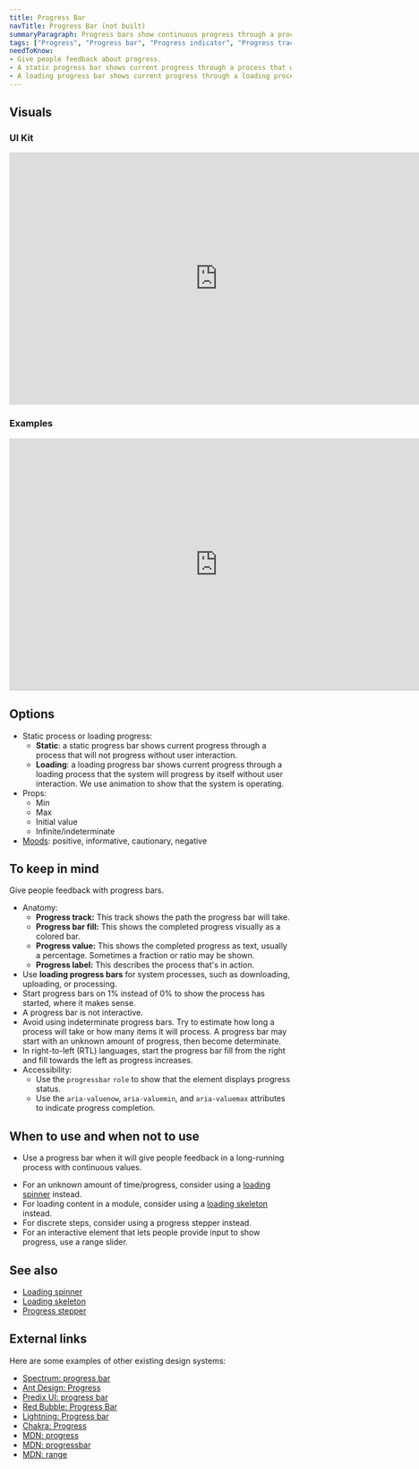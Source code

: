 ```yaml
---
title: Progress Bar
navTitle: Progress Bar (not built)
summaryParagraph: Progress bars show continuous progress through a process, such as a percentage value. They show how much progress is complete and how much remains.
tags: ["Progress", "Progress bar", "Progress indicator", "Progress tracker", "Loading bar", "Loader"]
needToKnow:
- Give people feedback about progress.
- A static progress bar shows current progress through a process that will not progress without user interaction.
- A loading progress bar shows current progress through a loading process that the system will progress by itself without user interaction. We use animation to show that the system is operating.
---
```



## Visuals

### UI Kit

<iframe style="border: none;" width="744" height="450" src="https://www.figma.com/embed?embed_host=share&url=https%3A%2F%2Fwww.figma.com%2Ffile%2Fe3TyAOZKfLg9cA01Iy1Mgm%2FKaizen-Site-embed%3Fnode-id%3D34915%253A1&chrome=DOCUMENTATION" allowfullscreen></iframe>

### Examples

<iframe style="border: none;" width="744" height="450" src="https://www.figma.com/embed?embed_host=share&url=https%3A%2F%2Fwww.figma.com%2Ffile%2Fe3TyAOZKfLg9cA01Iy1Mgm%2FKaizen-Site-embed%3Fnode-id%3D34915%253A529&chrome=DOCUMENTATION" allowfullscreen></iframe>

## Options

- Static process or loading progress:
    - **Static**: a static progress bar shows current progress through a process that will not progress without user interaction.
    - **Loading**: a loading progress bar shows current progress through a loading process that the system will progress by itself without user interaction. We use animation to show that the system is operating.
- Props:
    - Min
    - Max
    - Initial value
    - Infinite/indeterminate
- [Moods](/guidelines/mood): positive, informative, cautionary, negative

## To keep in mind

Give people feedback with progress bars.

- Anatomy:
    - **Progress track:** This track shows the path the progress bar will take.
    - **Progress bar fill:** This shows the completed progress visually as a colored bar.
    - **Progress value:** This shows the completed progress as text, usually a percentage. Sometimes a fraction or ratio may be shown.
    - **Progress label:** This describes the process that's in action.
- Use **loading progress bars** for system processes, such as downloading, uploading, or processing.
- Start progress bars on 1% instead of 0% to show the process has started, where it makes sense.
- A progress bar is not interactive.
- Avoid using indeterminate progress bars. Try to estimate how long a process will take or how many items it will process. A progress bar may start with an unknown amount of progress, then become determinate.
- In right-to-left (RTL) languages, start the progress bar fill from the right and fill towards the left as progress increases.
- Accessibility:
    - Use the `progressbar` `role` to show that the element displays progress status.
    - Use the `aria-valuenow`, `aria-valuemin`, and `aria-valuemax` attributes to indicate progress completion.

## When to use and when not to use

<WhenToUseAndWhenNotToUse>
<WhenToUse>

- Use a progress bar when it will give people feedback in a long-running process with continuous values.

</WhenToUse>
<WhenNotToUse>

- For an unknown amount of time/progress, consider using a [loading spinner](/components/loading-spinner) instead.
- For loading content in a module, consider using a [loading skeleton](/components/loading-skeleton) instead.
- For discrete steps, consider using a progress stepper instead.
- For an interactive element that lets people provide input to show progress, use a range slider.

</WhenNotToUse>
</WhenToUseAndWhenNotToUse>

## See also

- [Loading spinner](/components/loading-spinner)
- [Loading skeleton](/components/loading-skeleton)
- [Progress stepper](/components/progress-stepper)

## External links

Here are some examples of other existing design systems:

- [Spectrum: progress bar](https://spectrum.adobe.com/page/progress-bar/)
- [Ant Design: Progress](https://ant.design/components/progress/#header)
- [Predix UI: progress bar](https://www.predix-ui.com/#/elements/px-progress-bar)
- [Red Bubble: Progress Bar](https://redbubble.design/components/progress-bar/examples)
- [Lightning: Progress bar](https://www.lightningdesignsystem.com/components/progress-bar/#site-main-content)
- [Chakra: Progress](https://chakra-ui.com/progress)
- [MDN: progress](https://developer.mozilla.org/en-US/docs/Web/HTML/Element/progress)
- [MDN: progressbar](https://developer.mozilla.org/en-US/docs/Web/Accessibility/ARIA/ARIA_Techniques/Using_the_progressbar_role)
- [MDN: range](https://developer.mozilla.org/en-US/docs/Web/HTML/Element/input/range)

